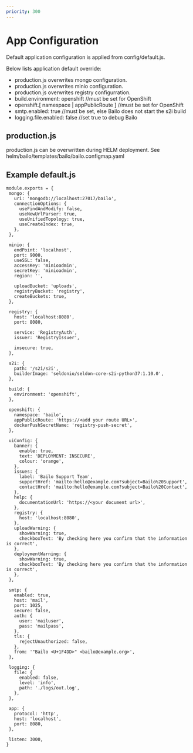 ```yaml
---
priority: 300
---
```



# App Configuration


Default application configuration is applied from config/default.js.

Below lists application default override:

- production.js overwrites mongo configuration.
- production.js overwrites minio configuration.
- production.js overwrites registry configurration.
- build.environment: openshift //must be set for OpenShift
- openshift.[ namespace | appPublicRoute ] //must be set for OpenShift
- smtp.enabled: true //must be set, else Bailo does not start the s2i build
- logging.file.enabled: false //set true to debug Bailo

## production.js

production.js can be overwritten during HELM deployment. See helm/bailo/templates/bailo/bailo.configmap.yaml

## Example **default.js**

```
module.exports = {
 mongo: {
   uri: 'mongodb://localhost:27017/bailo',
   connectionOptions: {
     useFindAndModify: false,
     useNewUrlParser: true,
     useUnifiedTopology: true,
     useCreateIndex: true,
   },
 },

 minio: {
   endPoint: 'localhost',
   port: 9000,
   useSSL: false,
   accessKey: 'minioadmin',
   secretKey: 'minioadmin',
   region: '',

   uploadBucket: 'uploads',
   registryBucket: 'registry',
   createBuckets: true,
 },

 registry: {
   host: 'localhost:8080',
   port: 8080,

   service: 'RegistryAuth',
   issuer: 'RegistryIssuer',

   insecure: true,
 },

 s2i: {
   path: '/s2i/s2i',
   builderImage: 'seldonio/seldon-core-s2i-python37:1.10.0',
 },

 build: {
   environment: 'openshift',
 },

 openshift: {
   namespace: 'bailo',
   appPublicRoute: 'https://<add your route URL>',
   dockerPushSecretName: 'registry-push-secret',
 },

 uiConfig: {
   banner: {
     enable: true,
     text: 'DEPLOYMENT: INSECURE',
     colour: 'orange',
   },
   issues: {
     label: 'Bailo Support Team',
     supportHref: 'mailto:hello@example.com?subject=Bailo%20Support',
     contactHref: 'mailto:hello@example.com?subject=Bailo%20Contact',
   },
   help: {
     documentationUrl: 'https://<your document url>',
   },
   registry: {
     host: 'localhost:8080',
   },
   uploadWarning: {
     showWarning: true,
     checkboxText: 'By checking here you confirm that the information is correct',
   },
   deploymentWarning: {
     showWarning: true,
     checkboxText: 'By checking here you confirm that the information is correct',
   },
 },

 smtp: {
   enabled: true,
   host: 'mail',
   port: 1025,
   secure: false,
   auth: {
     user: 'mailuser',
     pass: 'mailpass',
   },
   tls: {
     rejectUnauthorized: false,
   },
   from: '"Bailo <U+1F4DD>" <bailo@example.org>',
 },

 logging: {
   file: {
     enabled: false,
     level: 'info',
     path: './logs/out.log',
   },
 },

 app: {
   protocol: 'http',
   host: 'localhost',
   port: 8080,
 },

 listen: 3000,
}
```
